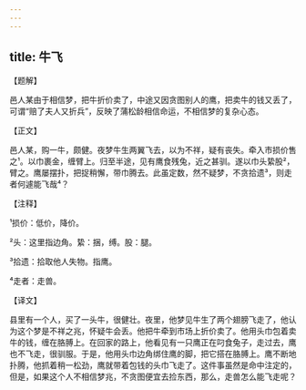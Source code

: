 ```yaml
---
---
---
```

title: 牛飞
---




【题解】


邑人某由于相信梦，把牛折价卖了，中途又因贪图别人的鹰，把卖牛的钱又丢了，可谓“赔了夫人又折兵”，反映了蒲松龄相信命运，不相信梦的复杂心态。

【正文】

邑人某，购一牛，颇健。夜梦牛生两翼飞去，以为不祥，疑有丧失。牵入市损价售之¹。以巾裹金，缠臂上。归至半途，见有鹰食残兔，近之甚驯。遂以巾头絷股²，臂之。鹰屡摆扑，把捉稍懈，带巾腾去。此虽定数，然不疑梦，不贪拾遗³，则走者何遽能飞哉⁴？





【注释】


¹损价：低价，降价。

²头：这里指边角。絷：捆，缚。股：腿。

³拾遗：拾取他人失物。指鹰。

⁴走者：走兽。





【译文】


县里有一个人，买了一头牛，很健壮。夜里，他梦见牛生了两个翅膀飞走了，他认为这个梦是不祥之兆，怀疑牛会丢。他把牛牵到市场上折价卖了。他用头巾包着卖牛的钱，缠在胳膊上。在回家的路上，他看见有一只鹰正在叼食兔子，走过去，鹰也不飞走，很驯服。于是，他用头巾边角绑住鹰的脚，把它搭在胳膊上。鹰不断地扑腾，他抓着稍一松劲，鹰就带着包钱的头巾飞走了。这件事虽然是命中注定的，但是，如果这个人不相信梦兆，不贪图便宜去捡东西，那么，走兽怎么能飞走呢？